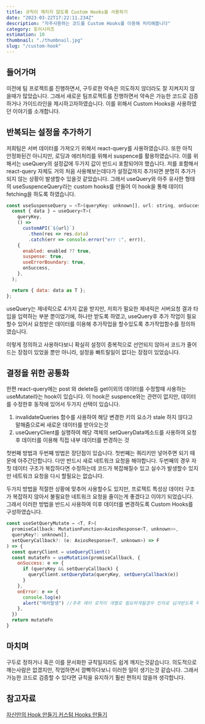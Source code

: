 ```yaml
---
title: 규칙이 깨지지 않도록 Custom Hooks을 사용하기
date: "2023-03-22T17:22:11.234Z"
description: "자주사용하는 코드를 Custom Hooks를 이용해 처리해봅니다"
category: 토이시리즈
estimation: 10
thumbnail: "./thumbnail.jpg"
slug: "/custom-hook"
---
```


## 들어가며

이전에 팀 프로젝트를 진행하면서, 구두로한 약속은 의도하지 않더라도 잘 지켜지지 않을때가 많았습니다. 그래서 새로운 팀프로젝트를 진행하면서 약속은 가능한 코드로 검증하거나 가이드라인을 제시하고자하였습니다. 이를 위해서 Custom Hooks을 사용하였던 이야기를 소개합니다.

## 반복되는 설정을 추가하기

저희팀은 서버 데이터를 가져오기 위해서 react-query를 사용하였습니다. 또한 아직 안정화된건 아니지만, 로딩과 에러처리를 위해서 suspence를 활용하였습니다. 이를 위해서는 useQuery의 설정값에 두가지 값이 반드시 포함되어야 했습니다. 저를 포함해서 react-query 자체도 거의 처음 사용해보는데다가 설정값까지 추가되면 분명히 추가가 되지 않는 상황이 발생할수 있을것 같았습니다. 그래서 useQuery와 아주 유사한 형태의 useSuspenceQuery라는 custom hooks를 만들어 이 hook을 통해 데이터 fetching을 하도록 하였습니다.

```javascript
const useSuspenseQuery = <T>(queryKey: unknown[], url: string, onSuccess?: (data: T) => void, enabled?: boolean) => {
  const { data } = useQuery<T>(
    queryKey,
    () =>
      customAPI(`${url}`)
        .then(res => res.data)
        .catch(err => console.error("err :", err)),
    {
      enabled: enabled ?? true,
      suspense: true,
      useErrorBoundary: true,
      onSuccess,
    },
  );

  return { data: data as T };
};
```

useQuery는 제네릭으로 4가지 값을 받지만, 저희가 필요한 제네릭은 서버요청 결과 타입을 입력하는 부분 뿐이었기에, 하나만 받도록 하였고, useQuery후 추가 작업이 필요할수 있어서 요청받은 데이터를 이용해 추가작업을 할수있도록 추가작업함수를 정의하였습니다.

이렇게 정의하고 사용하다보니 확실히 설정이 중복적으로 선언되지 않아서 코드가 줄어드는 장점이 있었을 뿐만 아니라, 설정을 빠트릴일이 없다는 장점이 있었습니다.

## 결정을 위한 공통화

한편 react-query에는 post 와 delete등 get이외의 데이터를 수정할때 사용하는 useMutate라는 hook이 있습니다. 이 hook은 suspence와는 관련이 없지만, 데이터를 수정한후 동작에 있어서 두가지 선택이 있습니다.

1. invalidateQueries 함수를 사용하여 해당 변경한 키의 요소가 stale 하지 않다고 말해줌으로써 새로운 데이터를 받아오는것
2. useQueryClient를 실행하여 해당 객체의 setQueryData메소드를 사용하여 요청후 데이터를 이용해 직접 내부 데이터를 변경하는 것

첫번째 방법과 두번째 방법은 장단점이 있습니다. 첫번째는 쿼리키만 넣어주면 되기 때문에 아주간단합니다. 다만 반드시 새로 네트워크 요청을 해야합니다. 두번째의 경우 자칫 데이터 구조가 복잡하다면 수정하는데 코드가 복잡해질수 있고 실수가 발생할수 있지만 네트워크 요청을 다시 할필요는 없습니다.

두가지 방법을 적절한 상황에 맞추어 사용할수도 있지만, 프로젝트 특성상 데이터 구조가 복잡하지 않아서 불필요한 네트워크 요청을 줄이는게 좋겠다고 이야기 되었습니다. 그래서 이러한 방법을 반드시 사용하여 이후 데이터를 변경하도록 Custom Hooks를 구성하였습니다.

```javascript
const useSetQueryMutate = <T, F>(
  promiseCallback: MutationFunction<AxiosResponse<T, unknown>>,
  queryKey?: unknown[],
  setQueryCallback?: (e: AxiosResponse<T, unknown>) => F
) => {
  const queryClient = useQueryClient()
  const mutateFn = useMutation(promiseCallback, {
    onSuccess: e => {
      if (queryKey && setQueryCallback) {
        queryClient.setQueryData(queryKey, setQueryCallback(e))
      }
    },
    onError: e => {
      console.log(e)
      alert("에러발생") //추후 에러 로직이 개별로 필요하게될경우 인자로 넘겨받도록 하도록하겠습니다.
    },
  })
  return mutateFn
}
```

## 마치며

구두로 정하거나 혹은 이를 문서화한 규칙일지라도 쉽게 깨지는것같습니다. 의도적으로 깨는사람은 없겠지만, 작업하면서 깜빡하다보니 이러한 일이 생기는것 같습니다. 그래서 가능한 코드로 검증할 수 있다면 규칙을 유지하기 훨씬 편하지 않을까 생각합니다.

## 참고자료

<a class="link" href="https://ko.reactjs.org/docs/hooks-custom.html">
  자신만의 Hook 만들기
</a>
<a class="link" href="https://react.vlpt.us/basic/21-custom-hook.html">
  커스텀 Hooks 만들기
</a>
